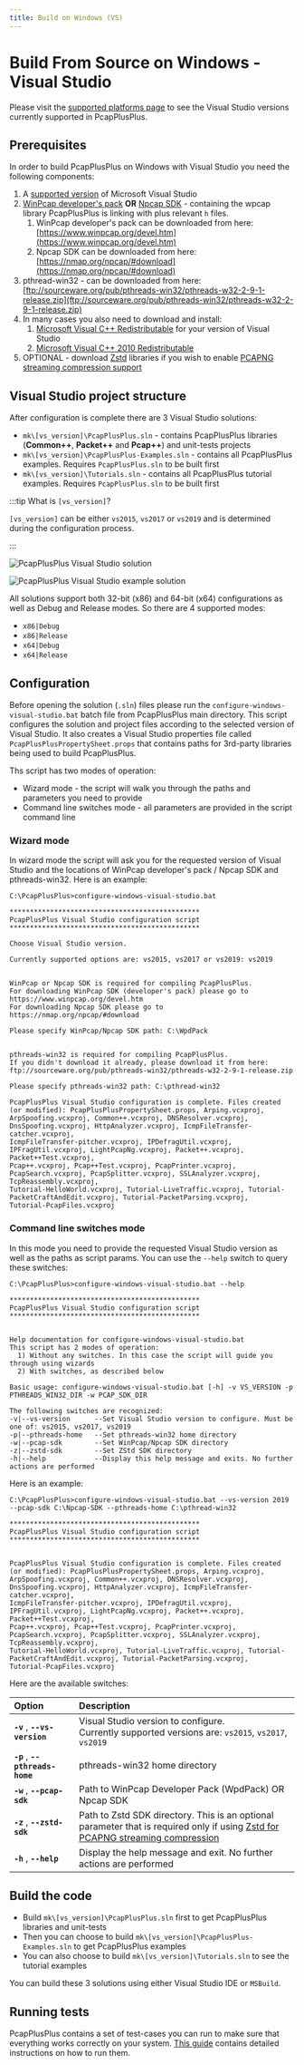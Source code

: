 ```yaml
---
title: Build on Windows (VS)
---
```


# Build From Source on Windows - Visual Studio

Please visit the [supported platforms page](../platforms) to see the Visual Studio versions currently supported in PcapPlusPlus.

## Prerequisites

In order to build PcapPlusPlus on Windows with Visual Studio you need the following components:

1. A [supported version](../platforms) of Microsoft Visual Studio
2. [WinPcap developer's pack](https://www.winpcap.org/devel.htm) **OR** [Npcap SDK](https://nmap.org/npcap/guide/npcap-devguide.html) - containing the wpcap library PcapPlusPlus is linking with plus relevant `h` files.
   1. WinPcap developer's pack can be downloaded from here: [https://www.winpcap.org/devel.htm](https://www.winpcap.org/devel.htm)
   2. Npcap SDK can be downloaded from here: [https://nmap.org/npcap/#download](https://nmap.org/npcap/#download)
3. pthread-win32 - can be downloaded from here: [ftp://sourceware.org/pub/pthreads-win32/pthreads-w32-2-9-1-release.zip](ftp://sourceware.org/pub/pthreads-win32/pthreads-w32-2-9-1-release.zip)
4. In many cases you also need to download and install:
   1. [Microsoft Visual C++ Redistributable](https://support.microsoft.com/en-us/help/2977003/the-latest-supported-visual-c-downloads) for your version of Visual Studio
   2. [Microsoft Visual C++ 2010 Redistributable](https://www.microsoft.com/en-us/download/confirmation.aspx?id=14632)
5. OPTIONAL - download [Zstd](https://github.com/facebook/zstd/releases/latest) libraries if you wish to enable [PCAPNG streaming compression support](../features#readingwriting-pcapng-files-with-compression)

## Visual Studio project structure

After configuration is complete there are 3 Visual Studio solutions:

- `mk\[vs_version]\PcapPlusPlus.sln` - contains PcapPlusPlus libraries (**Common++**, **Packet++** and **Pcap++**) and unit-tests projects
- `mk\[vs_version]\PcapPlusPlus-Examples.sln` - contains all PcapPlusPlus examples. Requires `PcapPlusPlus.sln` to be built first
- `mk\[vs_version]\Tutorials.sln` - contains all PcapPlusPlus tutorial examples. Requires `PcapPlusPlus.sln` to be built first

:::tip What is `[vs_version]`?

`[vs_version]` can be either `vs2015`, `vs2017` or `vs2019` and is determined during the configuration process.

:::

![PcapPlusPlus Visual Studio solution](/img/install/vs2015pcpp.png)

![PcapPlusPlus Visual Studio example solution](/img/install/vs2015examples.png)

All solutions support both 32-bit (x86) and 64-bit (x64) configurations as well as Debug and Release modes. So there are 4 supported modes:

- `x86|Debug`
- `x86|Release`
- `x64|Debug`
- `x64|Release`

## Configuration

Before opening the solution (`.sln`) files please run the `configure-windows-visual-studio.bat` batch file from PcapPlusPlus main directory. This script configures the solution and project files according to the selected version of Visual Studio. It also creates a Visual Studio properties file called `PcapPlusPlusPropertySheet.props` that contains paths for 3rd-party libraries being used to build PcapPlusPlus.

Ths script has two modes of operation:

- Wizard mode - the script will walk you through the paths and parameters you need to provide
- Command line switches mode - all parameters are provided in the script command line

### Wizard mode

In wizard mode the script will ask you for the requested version of Visual Studio and the locations of WinPcap developer's pack / Npcap SDK and pthreads-win32. Here is an example:

```shell
C:\PcapPlusPlus>configure-windows-visual-studio.bat

***********************************************
PcapPlusPlus Visual Studio configuration script
***********************************************

Choose Visual Studio version.

Currently supported options are: vs2015, vs2017 or vs2019: vs2019


WinPcap or Npcap SDK is required for compiling PcapPlusPlus.
For downloading WinPcap SDK (developer's pack) please go to https://www.winpcap.org/devel.htm
For downloading Npcap SDK please go to https://nmap.org/npcap/#download

Please specify WinPcap/Npcap SDK path: C:\WpdPack


pthreads-win32 is required for compiling PcapPlusPlus.
If you didn't download it already, please download it from here: ftp://sourceware.org/pub/pthreads-win32/pthreads-w32-2-9-1-release.zip

Please specify pthreads-win32 path: C:\pthread-win32

PcapPlusPlus Visual Studio configuration is complete. Files created (or modified): PcapPlusPlusPropertySheet.props, Arping.vcxproj,
ArpSpoofing.vcxproj, Common++.vcxproj, DNSResolver.vcxproj, DnsSpoofing.vcxproj, HttpAnalyzer.vcxproj, IcmpFileTransfer-catcher.vcxproj,
IcmpFileTransfer-pitcher.vcxproj, IPDefragUtil.vcxproj, IPFragUtil.vcxproj, LightPcapNg.vcxproj, Packet++.vcxproj, Packet++Test.vcxproj,
Pcap++.vcxproj, Pcap++Test.vcxproj, PcapPrinter.vcxproj, PcapSearch.vcxproj, PcapSplitter.vcxproj, SSLAnalyzer.vcxproj, TcpReassembly.vcxproj,
Tutorial-HelloWorld.vcxproj, Tutorial-LiveTraffic.vcxproj, Tutorial-PacketCraftAndEdit.vcxproj, Tutorial-PacketParsing.vcxproj,
Tutorial-PcapFiles.vcxproj
```

### Command line switches mode

In this mode you need to provide the requested Visual Studio version as well as the paths as script params. You can use the `--help` switch to query these switches:

```shell
C:\PcapPlusPlus>configure-windows-visual-studio.bat --help

***********************************************
PcapPlusPlus Visual Studio configuration script
***********************************************


Help documentation for configure-windows-visual-studio.bat
This script has 2 modes of operation:
  1) Without any switches. In this case the script will guide you through using wizards
  2) With switches, as described below

Basic usage: configure-windows-visual-studio.bat [-h] -v VS_VERSION -p PTHREADS_WIN32_DIR -w PCAP_SDK_DIR

The following switches are recognized:
-v|--vs-version      --Set Visual Studio version to configure. Must be one of: vs2015, vs2017, vs2019
-p|--pthreads-home   --Set pthreads-win32 home directory
-w|--pcap-sdk        --Set WinPcap/Npcap SDK directory
-z|--zstd-sdk        --Set ZStd SDK directory
-h|--help            --Display this help message and exits. No further actions are performed
```

Here is an example:

```shell
C:\PcapPlusPlus>configure-windows-visual-studio.bat --vs-version 2019 --pcap-sdk C:\Npcap-SDK --pthreads-home C:\pthread-win32

***********************************************
PcapPlusPlus Visual Studio configuration script
***********************************************


PcapPlusPlus Visual Studio configuration is complete. Files created (or modified): PcapPlusPlusPropertySheet.props, Arping.vcxproj,
ArpSpoofing.vcxproj, Common++.vcxproj, DNSResolver.vcxproj, DnsSpoofing.vcxproj, HttpAnalyzer.vcxproj, IcmpFileTransfer-catcher.vcxproj,
IcmpFileTransfer-pitcher.vcxproj, IPDefragUtil.vcxproj, IPFragUtil.vcxproj, LightPcapNg.vcxproj, Packet++.vcxproj, Packet++Test.vcxproj,
Pcap++.vcxproj, Pcap++Test.vcxproj, PcapPrinter.vcxproj, PcapSearch.vcxproj, PcapSplitter.vcxproj, SSLAnalyzer.vcxproj, TcpReassembly.vcxproj,
Tutorial-HelloWorld.vcxproj, Tutorial-LiveTraffic.vcxproj, Tutorial-PacketCraftAndEdit.vcxproj, Tutorial-PacketParsing.vcxproj,
Tutorial-PcapFiles.vcxproj
```

Here are the available switches:

| Option                           | Description                                                                                                                                                                                |
| :------------------------------- | :----------------------------------------------------------------------------------------------------------------------------------------------------------------------------------------- |
| **`-v`** , **`--vs-version`**    | Visual Studio version to configure.<br/>Currently supported versions are: `vs2015`, `vs2017`, `vs2019`                                                                                     |
| **`-p`** , **`--pthreads-home`** | pthreads-win32 home directory                                                                                                                                                              |
| **`-w`** , **`--pcap-sdk`**      | Path to WinPcap Developer Pack (WpdPack) OR Npcap SDK                                                                                                                                      |
| **`-z`** , **`--zstd-sdk`**      | Path to Zstd SDK directory. This is an optional parameter that is required only if using [Zstd for PCAPNG streaming compression](../features#readingwriting-pcapng-files-with-compression) |
| **`-h`** , **`--help`**          | Display the help message and exit. No further actions are performed                                                                                                                        |

## Build the code

- Build `mk\[vs_version]\PcapPlusPlus.sln` first to get PcapPlusPlus libraries and unit-tests
- Then you can choose to build `mk\[vs_version]\PcapPlusPlus-Examples.sln` to get PcapPlusPlus examples
- You can also choose to build `mk\[vs_version]\Tutorials.sln` to see the tutorial examples

You can build these 3 solutions using either Visual Studio IDE or `MSBuild`.

## Running tests

PcapPlusPlus contains a set of test-cases you can run to make sure that everything works correctly on your system. [This guide](../tests) contains detailed instructions on how to run them.
